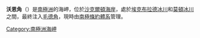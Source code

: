 '''沃恩角'''（{{lang-en|Vaughan Promontory}}）是[[南極洲|南極洲]]的海岬，位於[[沙克爾頓海岸|沙克爾頓海岸]]，處於[[埃克布拉德冰川|埃克布拉德冰川]]和[[莫頓冰川|莫頓冰川]]之間，最終注入[[毛德角|毛德角]]，現時由[[南極條約體系|南極條約體系]]管理。

{{coord|83|8|S|167|35|E|display=title}}

{{DEFAULTSORT:Vaughan Promontory}}
[[Category:南極洲海岬|Category:南極洲海岬]]


{{ShackletonCoast-geo-stub}}